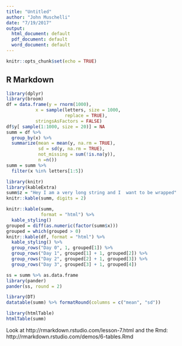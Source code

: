 ```yaml
---
title: "Untitled"
author: "John Muschelli"
date: "7/19/2017"
output:
  html_document: default
  pdf_document: default
  word_document: default
---
```


```r
knitr::opts_chunk$set(echo = TRUE)
```

## R Markdown


```r
library(dplyr)
library(broom)
df = data.frame(y = rnorm(1000),
           x = sample(letters, size = 1000, 
                      replace = TRUE),
           stringsAsFactors = FALSE)
df$y[ sample(1:1000, size = 20)] = NA
summ = df %>% 
  group_by(x) %>% 
  summarize(mean = mean(y, na.rm = TRUE),
            sd = sd(y, na.rm = TRUE),
            not_missing = sum(!is.na(y)),
            n =n())
summ = summ %>% 
  filter(x %in% letters[1:5])
```

```r
library(knitr)
library(kableExtra)
summ$z = "Hey I am a very long string and I  want to be wrapped"
knitr::kable(summ, digits = 2)
```

```r
knitr::kable(summ, 
             format = "html") %>% 
  kable_styling()
grouped = diff(as.numeric(factor(summ$x)))
grouped = which(grouped > 0)
knitr::kable(df, format = "html") %>% 
  kable_styling() %>% 
  group_rows("Day 0", 1, grouped[1]) %>% 
  group_rows("Day 1", grouped[1] + 1, grouped[2]) %>% 
  group_rows("Day 2", grouped[2] + 1, grouped[3]) %>% 
  group_rows("Day 3", grouped[3] + 1, grouped[4]) 
```



```r
ss = summ %>% as.data.frame
library(pander)
pander(ss, round = 2)
```


```r
library(DT)
datatable(summ) %>% formatRound(columns = c("mean", "sd"))
```

```r
library(htmlTable)
htmlTable(summ)
```



Look at http://rmarkdown.rstudio.com/lesson-7.html and the Rmd: http://rmarkdown.rstudio.com/demos/6-tables.Rmd


